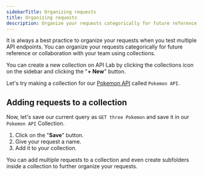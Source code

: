 ```yaml
---
sidebarTitle: Organizing requests
title: Organizing requests
description: Organize your requests categorically for future reference or collaboration with your team using collections.
---
```


It is always a best practice to organize your requests when you test multiple API endpoints. You can organize your requests categorically for future reference or collaboration with your team using collections.

You can create a new collection on API Lab by clicking the collections icon on the sidebar and clicking the "**+ New**" button.

Let's try making a collection for our [Pokemon API](https://github.com/PokeAPI/pokeapi) called `Pokemon API`.

## Adding requests to a collection

Now, let's save our current query as `GET three Pokemon` and save it in our `Pokemon API` Collection.

1. Click on the "**Save**" button.
2. Give your request a name.
3. Add it to your collection.

<Tip>You can add multiple requests to a collection and even create subfolders inside a collection to further organize your requests.</Tip>
